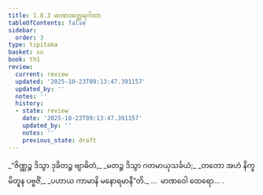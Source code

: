 ```yaml
---
title: 1.8.3 မာဏဝတ္ထေရဂါထာ
tableOfContents: false
sidebar:
  order: 3
type: tipitaka
basket: su
book: th1
review:
  current: review
  updated: '2025-10-23T09:13:47.391157'
  updated_by: ''
  notes: ''
  history:
  - state: review
    date: '2025-10-23T09:13:47.391157'
    updated_by: ''
    notes: ''
    previous_state: draft
---
```



<ReviewStatus review={frontmatter.review} showDetails={true} />

<HypothesisAnnotation frontmatter={frontmatter} />

<DynamicBreadcrumb />

<Division number="73" book="th1" e="ch" v="19" p="236">

<Paragraph number="165" type="verses" book="th1">
_“ဇိဏ္ဏဉ္စ ဒိသွာ ဒုခိတဉ္စ ဗျာဓိတံ,_  
_မတဉ္စ ဒိသွာ ဂတမာယုသင်္ခယံ;_  
_တတော အဟံ နိက္ခမိတူန ပဗ္ဗဇိံ,_  
_ပဟာယ ကာမာနိ မနောရမာနီ”တိ._  


</Paragraph>
</Division>

<Paragraph number="166" type="center" book="th1">
…  မာဏဝေါ ထေရော… .
</Paragraph>